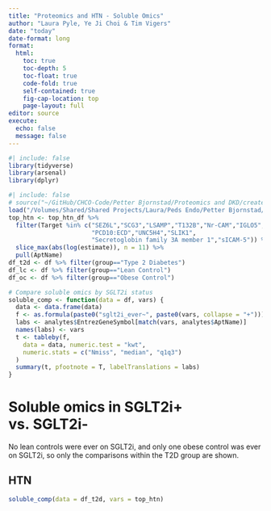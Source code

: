 ```yaml
---
title: "Proteomics and HTN - Soluble Omics"
author: "Laura Pyle, Ye Ji Choi & Tim Vigers"
date: "today"
date-format: long
format:
  html:
    toc: true
    toc-depth: 5
    toc-float: true
    code-fold: true
    self-contained: true
    fig-cap-location: top
    page-layout: full
editor: source
execute:
  echo: false
  message: false
---
```


```r
#| include: false
library(tidyverse)
library(arsenal)
library(dplyr)
```

```r
#| include: false
# source("~/GitHub/CHCO-Code/Petter Bjornstad/Proteomics and DKD/create_today_dkd_analysis_dataset.R")
load("/Volumes/Shared/Shared Projects/Laura/Peds Endo/Petter Bjornstad/Proteomics and HTN/Data_Cleaned/analysis_dataset.RData")
top_htn <- top_htn_df %>%
  filter(Target %in% c("SEZ6L","SCG3","LSAMP","T132B","Nr-CAM","IGLO5",
                       "PCD10:ECD","UNC5H4","SLIK1",
                       "Secretoglobin family 3A member 1","sICAM-5")) %>%
  slice_max(abs(log(estimate)), n = 11) %>%
  pull(AptName)
df_t2d <- df %>% filter(group=="Type 2 Diabetes")
df_lc <- df %>% filter(group=="Lean Control")
df_oc <- df %>% filter(group=="Obese Control")
```

```r
# Compare soluble omics by SGLT2i status
soluble_comp <- function(data = df, vars) {
  data <- data.frame(data)
  f <- as.formula(paste0("sglt2i_ever~", paste0(vars, collapse = "+")))
  labs <- analytes$EntrezGeneSymbol[match(vars, analytes$AptName)]
  names(labs) <- vars
  t <- tableby(f,
    data = data, numeric.test = "kwt",
    numeric.stats = c("Nmiss", "median", "q1q3")
  )
  summary(t, pfootnote = T, labelTranslations = labs)
}
```

# Soluble omics in SGLT2i+ vs. SGLT2i-

No lean controls were ever on SGLT2i, and only one obese control was ever on SGLT2i, so only the comparisons within the T2D group are shown.

## HTN

```r
soluble_comp(data = df_t2d, vars = top_htn)
```

